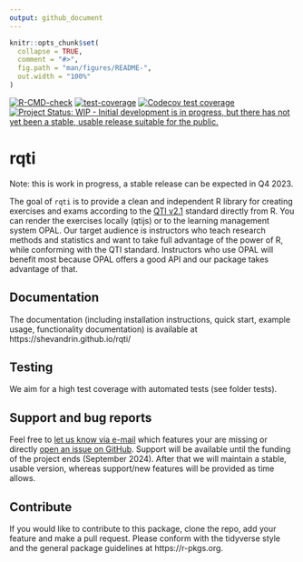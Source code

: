 ```yaml
---
output: github_document
---
```

<!-- README.md is generated from README.Rmd. Please edit that file -->
```r
knitr::opts_chunk$set(
  collapse = TRUE,
  comment = "#>",
  fig.path = "man/figures/README-",
  out.width = "100%"
)
```
<!-- badges: start -->

[![R-CMD-check](https://github.com/shevandrin/rqti/actions/workflows/R-CMD-check.yaml/badge.svg)](https://github.com/shevandrin/rqti/actions/workflows/R-CMD-check.yaml)
[![test-coverage](https://github.com/shevandrin/rqti/actions/workflows/test-coverage.yaml/badge.svg)](https://github.com/shevandrin/rqti/actions/workflows/test-coverage.yaml)
[![Codecov test coverage](https://codecov.io/gh/shevandrin/rqti/branch/main/graph/badge.svg)](https://app.codecov.io/gh/shevandrin/rqti?branch=main)
[![Project Status: WIP - Initial development is in progress, but there has not yet been a stable, usable release suitable for the public.](https://www.repostatus.org/badges/latest/wip.svg)](https://www.repostatus.org/#wip)
<!-- badges: end -->

# rqti

Note: this is work in progress, a stable release can be expected in Q4 2023.

The goal of `rqti` is to provide a clean and independent R library for creating exercises and exams according to the [QTI v2.1](https://www.imsglobal.org/question/qtiv2p1/imsqti_implv2p1.html)
 standard directly from R. You can render the exercises locally (qtijs) or to the learning management system OPAL. Our target audience is instructors who teach research methods and statistics and want to take full advantage of the power of R, while conforming with the QTI standard. Instructors who use OPAL will benefit most because OPAL offers a good API and our package takes advantage of that.

## Documentation

The documentation (including installation instructions, quick start, example usage, functionality documentation) is available at https://shevandrin.github.io/rqti/

## Testing

We aim for a high test coverage with automated tests (see folder tests).

## Support and bug reports

Feel free to [let us know via e-mail](mailto://shevandrin@gmail.com) which features your are missing or directly [open an issue on GitHub](https://github.com/shevandrin/rqti/issues). Support will be available until the funding of the project ends (September 2024). After that we will maintain a stable, usable version, whereas support/new features will be provided as time allows.

## Contribute

If you would like to contribute to this package, clone the repo, add your feature and make a pull request. Please conform with the tidyverse style and the general package guidelines at https://r-pkgs.org.

<!-- Why do we need another package for creating exams when there is already the `exams`-package? The philosophy of `exams` is **one for all**, whereas `rqti` follows the Unix-philosophy: **do one thing and do it well**. tldr: -->

<!-- - `rqti` has more (QTI) features (e.g. exercise type) than `exams` -->
<!-- - `rqti` uses OOP (S4), the system is easy to extend (LMS specific needs) -->
<!-- - the Rmd-interface is cleaner as it just focues on QTI -->
<!-- - low-level functions can be used flexibly to create exercises -->
<!-- - `rqti` puts a premium on testing, with currently over 100 tests -->
<!-- - rendering of QTI files in the browser (or viewer pane of RStudio) directly from R -->
<!-- - functions to upload files via REST API to LMS (for us OPAL, but you can implement your own) -->

<!-- If you just use QTI-exercises, you should check out our package. If you need different formats next to QTI, e.g. print, LMS that do not support QTI stick to `exams`. -->

<!-- Just focusing on QTI gives us more time to support great features of the QTI standard that are missing in `exams`. For instance, `rqti` offers dropdown-inputs, ordering-exercises, and match-tables. -->

<!-- ## Installation -->

<!-- ```{r eval=FALSE} -->
<!-- install.packages("librarian") # skip if you have librarian already -->
<!-- librarian::shelf(shevandrin/rqti) -->
<!-- ``` -->

<!-- ##  -->

<!-- ## What is not possible -->

<!-- - Composites (several exercise types in one task) are not implemented because they do not work in our LMS (OPAL); several gaps do work, though -->
<!-- - Associates are not implemented because they does not work in OPAL -->


<!-- ## Comparison between exams and rqti -->

<!-- The `exams` package uses templates and pastes strings together to create rqti files. This has some disadvantages: it is error prone, not easy to maintain and difficult to extend. If for instance, a new exercise type needs to be added, many locations have to be changed. `rqti` is supposed to make life easier by providing some standard functions to create all parts of the QTI xml file. -->

<!-- Extending exams is just a matter of composing the correct `rqti` functions. Testing small `rqti` functions is easy, whereas the main function of `exams` `make_item_body` consists of 736 lines. Indeed, this function has grown substantially over time (todo: provide evidence). -->

<!-- Based on rqti one can also develop new interfaces for creating exercises. -->

